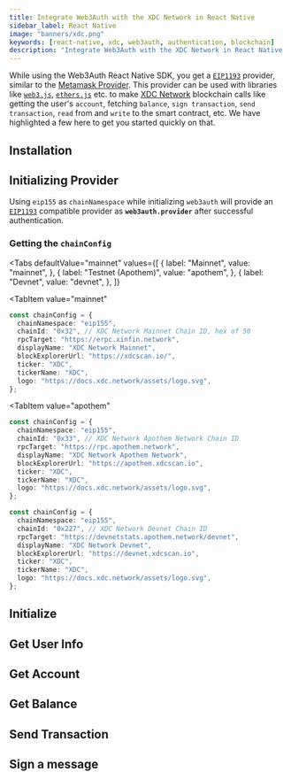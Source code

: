 ```yaml
---
title: Integrate Web3Auth with the XDC Network in React Native
sidebar_label: React Native
image: "banners/xdc.png"
keywords: [react-native, xdc, web3auth, authentication, blockchain]
description: "Integrate Web3Auth with the XDC Network in React Native | Documentation - Web3Auth"
---
```



<SEO
  title="Integrate Web3Auth with the XDC Network in React Native"
  description="Integrate Web3Auth with the XDC Network in React Native | Documentation - Web3Auth"
  image="https://web3auth.io/docs/banners/xdc.png"
  slug="/connect-blockchain/evm/xdc/react-native"
/>

While using the Web3Auth React Native SDK, you get a
[`EIP1193`](https://eips.ethereum.org/EIPS/eip-1193) provider, similar to the
[Metamask Provider](https://docs.metamask.io/guide/ethereum-provider.html). This provider can be
used with libraries like [`web3.js`](https://web3js.readthedocs.io/en/v1.2.8/getting-started.html),
[`ethers.js`](https://docs.ethers.io/v5/getting-started/) etc. to make
[XDC Network](https://xinfin.org) blockchain calls like getting the user's `account`, fetching
`balance`, `sign transaction`, `send transaction`, `read` from and `write` to the smart contract,
etc. We have highlighted a few here to get you started quickly on that.

## Installation

<InstallationSnippet />

## Initializing Provider

Using `eip155` as `chainNamespace` while initializing `web3auth` will provide an
[`EIP1193`](https://eips.ethereum.org/EIPS/eip-1193) compatible provider as **`web3auth.provider`**
after successful authentication.

### Getting the `chainConfig`

<Tabs
 defaultValue="mainnet"
  values={[
    { label: "Mainnet", value: "mainnet", },
    { label: "Testnet (Apothem)", value: "apothem", },
    { label: "Devnet", value: "devnet", },
  ]}
>
<TabItem
  value="mainnet"
>

```typescript
const chainConfig = {
  chainNamespace: "eip155",
  chainId: "0x32", // XDC Network Mainnet Chain ID, hex of 50
  rpcTarget: "https://erpc.xinfin.network",
  displayName: "XDC Network Mainnet",
  blockExplorerUrl: "https://xdcscan.io/",
  ticker: "XDC",
  tickerName: "XDC",
  logo: "https://docs.xdc.network/assets/logo.svg",
};
```

</TabItem>

<TabItem
  value="apothem"
>

```typescript
const chainConfig = {
  chainNamespace: "eip155",
  chainId: "0x33", // XDC Network Apothem Network Chain ID
  rpcTarget: "https://rpc.apothem.network",
  displayName: "XDC Network Apothem Network",
  blockExplorerUrl: "https://apothem.xdcscan.io",
  ticker: "XDC",
  tickerName: "XDC",
  logo: "https://docs.xdc.network/assets/logo.svg",
};
```

</TabItem>

<TabItem value="devnet" label="Devnet">

```typescript
const chainConfig = {
  chainNamespace: "eip155",
  chainId: "0x227", // XDC Network Devnet Chain ID
  rpcTarget: "https://devnetstats.apothem.network/devnet",
  displayName: "XDC Network Devnet",
  blockExplorerUrl: "https://devnet.xdcscan.io",
  ticker: "XDC",
  tickerName: "XDC",
  logo: "https://docs.xdc.network/assets/logo.svg",
};
```

</TabItem>
</Tabs>

## Initialize

<InitialisationSnippet />

## Get User Info

<UserInfoSnippet />

## Get Account

<GetAccountSnippet />

## Get Balance

<GetBalanceSnippet />

## Send Transaction

<SendTransactionSnippet />

## Sign a message

<SignMessageSnippet />
